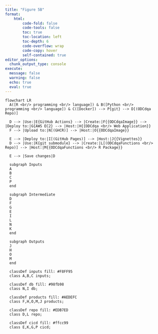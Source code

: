 ```yaml
---
title: "Figure 5B"
format: 
    html:
        code-fold: false
        code-tools: false
        toc: true
        toc-location: left
        toc-depth: 6
        code-overflow: wrap
        code-copy: hover
        self-contained: true
editor_options: 
  chunk_output_type: console
execute: 
  message: false
  warning: false
  echo: true
  eval: true
---
```


```mermaid
flowchart LR
  A([R <br/> programming <br/> language]) & B([Python <br/> programming <br/> language]) & C([Docker]) --> P{git} --> D[(ODCdqa Repo)]

  D --> |Use:|E{GitHub Actions} --> |Create:|F{{ODCdqaImage}} --> |Deploy to:|G{AWS EC2} --> |Host:|H{{ODCdqa <br/> Web Application}}
  F --> |Upload to:|N[(GHCR)] --> |Host:|O{{ODCdqaImage}}

  E --> |Deploy to:|I[(GitHub Pages)] --> |Host:|J{{Vignettes}}
  D --> |Use:|K{git submodule} --> |Create:|L[(ODCdqaFunctions <br/> Repo)] --> |Host:|M{{ODCdqaFunctions <br/> R Package}}

  E --> |Save changes|D

  subgraph Inputs
  A
  B
  C
  P
  end

  subgraph Intermediate
  D
  F
  G
  E
  I
  L
  N
  K
  end

  subgraph Outputs
  J
  H
  O
  M
  end

  classDef inputs fill: #F8FF95
  class A,B,C inputs;

  classDef db fill: #98fb98
  class N,I db;

  classDef products fill: #AEDEFC
  class F,H,O,M,J products;

  classDef repo fill: #EDB7ED
  class D,L repo;

  classDef cicd fill: #ffcc99
  class E,K,G,P cicd;
```
